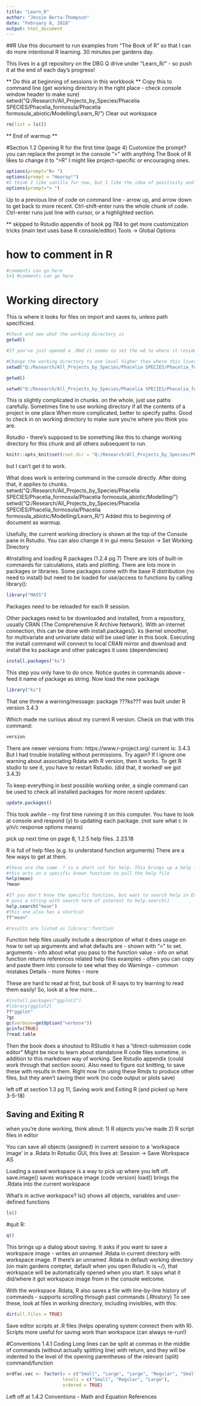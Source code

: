 ```yaml
---
title: "Learn_R"
author: "Jessie Berta-Thompson"
date: "February 8, 2018"
output: html_document
---
```

##R
Use this document to run examples from "The Book of R" so that I can do more intentional R learning. 
30 minutes per gardens day.

This lives in a git repository on the DBG Q drive under "Learn_R/" - so push it at the end of each day's progress!

** Do this at beginning of sessions in this workbook **
Copy this to command line (get working directory in the right place - check console window header to make sure)
setwd("Q:/Research/All_Projects_by_Species/Phacelia SPECIES/Phacelia_formosula/Phacelia formosula_abiotic/Modelling/Learn_R/")
Clear out workspace
```r
rm(list = ls())
```
** End of warmup **



#Section 1.2 Opening R for the first time (page 4)
Customize the prompt?
you can replace the prompt in the console ">" with anything
The Book of R likes to change it to ">R "
I might like project-specific or encouraging ones.
```r
options(prompt="R> ")
options(prompt = "Hooray!")
#I think I like vanilla for now, but I like the idea of positivity and customization! could be useful when using multiple code platforms & taking notes.
options(prompt="> ")
```

Up to a previous line of code on command line - arrow up, and arrow down to get back to more recent. 
Ctrl-shift-enter runs the whole chunk of code.
Ctrl-enter runs just line with cursor, or a highlighted section.

** skipped to Rstudio appendix of book pg 784 to get more customization tricks (main text uses base R console/editor)
Tools -> Global Options 

# how to comment in R
```r
#comments can go here
1+1 #comments can go here

```

# Working directory
This is where it looks for files on import and saves to, unless path specificied.
```r
#Check and see what the working directory is
getwd()

#If you've just opened a .Rmd it seems to set the wd to where it resides.

#Change the working directory to one level higher than where this lives
setwd("Q:/Research/All_Projects_by_Species/Phacelia SPECIES/Phacelia_formosula/Phacelia formosula_abiotic/Modelling/")

getwd()

setwd("Q:/Research/All_Projects_by_Species/Phacelia SPECIES/Phacelia_formosula/Phacelia formosula_abiotic/Modelling/Learn_R")

```

This is slightly complicated in chunks. on the whole, just use paths carefully. 
Sometimes fine to use working directory if all the contents of a project in one place
When more complicated, better to specify paths. 
Good to check in on working directory to make sure you're where you think you are.


Rstudio - there's supposed to be something like this to change working directory for this chunk and all others subsequent to run.
```r
knitr::opts_knit$set(root.dir = "Q:/Research/All_Projects_by_Species/Phacelia SPECIES/Phacelia_formosula/Phacelia formosula_abiotic/Modelling/")

```

but I can't get it to work. 

What does work is entering command in the console directly. After doing that, it applies to chunks. 
setwd("Q:/Research/All_Projects_by_Species/Phacelia SPECIES/Phacelia_formosula/Phacelia formosula_abiotic/Modelling/")
setwd("Q:/Research/All_Projects_by_Species/Phacelia SPECIES/Phacelia_formosula/Phacelia formosula_abiotic/Modelling/Learn_R/")
Added this to beginning of document as warmup.

Usefully, the current working directory is shown at the top of the Console pane in Rstudio.
You can also change it in gui menu Session -> Set Working Directory

#Installing and loading R packages (1.2.4 pg 7)
There are lots of built-in commands for calculations, stats and plotting.
There are lots more in packages or libraries.
Some packages come with the base R distribution (no need to install) but need to be loaded for use/access to functions by calling library():
```r
library("MASS")
```
Packages need to be reloaded for each R session.

Other packages need to be downloaded and installed, from a repository, usually CRAN (The Comprehensive R Archive Network).
With an internet connection, this can be done with install.packages().
ks (kernel smoother, for multivariate and univariate data) will be used later in this book. 
Executing the install command will connect to local CRAN mirror and download and install the ks package and other pakcages it uses (dependencies)
```r
install.packages("ks")

```
This step you only have to do once. Notice quotes in commands above - feed it name of package as string.
Now load the new package
```r
library("ks")

```
That one threw a warning/message:
package ???ks??? was built under R version 3.4.3

Which made me curious about my current R version. Check on that with this command:

```r
version

```

There are newer versions from:
https://www.r-project.org/
current is:
3.4.3
But I had trouble installing without permissions. 
Try again?
If I ignore one warning about associating Rdata with R version, then it works. 
To get R studio to see it, you have to restart Rstudio. (did that, it worked! we got 3.4.3)

To keep everything in best possible working order, a single command can be used to check all installed packages for more recent updates:
```r
update.packages()
```

This took awhile - my first time running it on this computer. 
You have to look at console and respond (y) to updating each package.
(not sure what c in y/n/c response options means)

pick up next time on page 8, 1.2.5 help files. 
2.23.18

R is full of help files (e.g. to understand function arguments)
There are a few ways to get at them. 

```r
#these are the same. ? is a short cut for help. This brings up a help file (a different panel in Rstudio, help window in base R console)
#this acts on a specific known function to pull the help file
help(mean)
?mean

#If you don't know the specific function, but want to search help in English across all installed packages
# pass a string with search term of interest to help.search()
help.search("mean")
#this one also has a shortcut
??"mean"

#results are listed as library::function
```

Function help files usually include a 
description of what it does
usage on how to set up arguments and what defaults are -  shown with "=" to set. 
arguments - info about what you pass to the function
value - info on what function returns
references
related help files
examples - often you can copy and paste them into console to see what they do
Warnings - common mistakes
Details - more
Notes - more

These are hard to read at first, but book of R says to try learning to read them easily!
So, look at a few more...
```r
#install.packages("ggplot2")
#library(ggplot2)
??"ggplot"
?gc
gc(verbose=getOption("verbose"))
gcinfo(TRUE)
?read.table
```

Then the book does a shoutout to RStudio
it has a "direct-submission code editor"
Might be nice to learn about standalone R code files sometime, in addition to this markdown way of working. 
See Rstudio appendix (could work through that section soon). Also need to figure out knitting, to save these with results in them. Right now I'm using these Rmds to produce other files, but they aren't saving their work (no code output or plots save)

left off at section 1.3 pg 11, Saving work and Exiting R (and picked up here 3-5-18)

## Saving and Exiting R
when you're done working, think about:
1) R objects you've made
2) R script files in editor

You can save all objects (assigned) in current session to a 'workspace image' in a .Rdata
In Rstudio GUI, this lives at:
Session -> Save Workspace AS

Loading a saved workspace is a way to pick up where you left off. 
save.image() saves workspace image (code version)
load() brings the .Rdata into the current workspace

What's in active workspace?
ls() shows all objects, variables and user-defined functions
```r
ls()
```
#quit R:
```r
q()
```
This brings up a dialog about saving.
It asks if you want to save a workspace image - writes an unnamed .Rdata in current directory with workspace image.
If there's an unnamed .Rdata in default working directory (on main gardens compter, dafault when you open Rstudio is ~/), 
that workspace will be automatically opened when you start. It says what it did/where it got workspace image from in the console welcome.

With the workspace .Rdata, R also saves a file with line-by-line history of commands - supports scrolling through past commands (.Rhistory)
To see these, look at files in working directory, including invisibles, with this:
```r
dir(all.files = TRUE)

```

Save editor scripts at .R files (helps operating system connect them with R).
Scripts more useful for saving work than workspace (can always re-run!)

#Conventions 1.4.1 Coding
Long lines can be split at commas in the middle of commands (without actually splitting line) with return, and they will be indented to the level of the opening parentheses of the relevant (split) command/function
```r
ordfac.vec <- factor(x = c("Small", "Large", "Large", "Regular", "Small"), 
                     levels = c("Small", "Regular", "Large"), 
                     ordered = TRUE)
```

Left off at 1.4.2 Conventions - Math and Equation References


